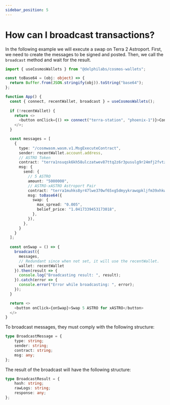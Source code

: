 ```yaml
---
sidebar_position: 5
---
```


# How can I broadcast transactions?

In the following example we will execute a swap on Terra 2 Astroport. First, we need to create the messages to be signed and posted. Then, we call the `broadcast` method and wait for the result.

```ts
import { useCosmosWallets } from "@delphilabs/cosmos-wallets";

const toBase64 = (obj: object) => {
  return Buffer.from(JSON.stringify(obj)).toString("base64");
};

function App() {
  const { connect, recentWallet, broadcast } = useCosmosWallets();
  
  if (!recentWallet) {
    return <>
      <button onClick={() => connect("terra-station", "phoenix-1")}>Connect to Terra 2</button>
    </>;
  }

  const messages = [
    {
      type: "/cosmwasm.wasm.v1.MsgExecuteContract",
      sender: recentWallet.account.address,
      // ASTRO Token
      contract: "terra1nsuqsk6kh58ulczatwev87ttq2z6r3pusulg9r24mfj2fvtzd4uq3exn26",
      msg: {
        send: {
          // 5 ASTRO
          amount: "5000000",
          // ASTRO-xASTRO Astroport Pair
          contract: "terra1muhks8yr47lwe370wf65xg5dmyykrawqpkljfm39xhkwhf4r7jps0gwl4l",
          msg: toBase64({
            swap: {
              max_spread: "0.005",
              belief_price: "1.0417339453173018",
            },
          }),
        },
      }        
    }
  ];
  
  const onSwap = () => {
    broadcast({ 
      messages,
      // Redundant since when not set, it will use the recentWallet.
      wallet: recentWallet 
    }).then(result => {
      console.log("Broadcasting result: ", result);
    }).catch(error => {
      console.error("Error while broadcasting: ", error);
    });
  }

  return <>
    <button onClick={onSwap}>Swap 5 ASTRO for xASTRO</button>
  </>
}
```

To broadcast messages, they must comply with the following structure:

```ts
type BroadcastMessage = {
    type: string;
    sender: string;
    contract: string;
    msg: any;
};
```

The result of the broadcast will have the following structure:

```ts
type BroadcastResult = {
    hash: string;
    rawLogs: string;
    response: any;
};
```